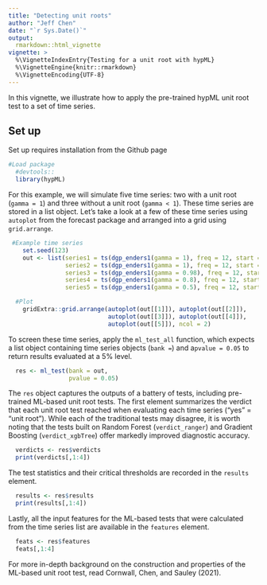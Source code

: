 ```yaml
---
title: "Detecting unit roots"
author: "Jeff Chen"
date: "`r Sys.Date()`"
output: 
  rmarkdown::html_vignette
vignette: >
  %\VignetteIndexEntry{Testing for a unit root with hypML}
  %\VignetteEngine{knitr::rmarkdown}
  %\VignetteEncoding{UTF-8}
---
```


In this vignette, we illustrate how to apply the pre-trained hypML unit root test to a set of time series.

## Set up

Set up requires installation from the Github page
```r
#Load package
  #devtools::
  library(hypML)
```

For this example, we will simulate five time series: two with a unit root (`gamma = 1`) and three without a unit root (`gamma < 1`). These time series are stored in a list object. Let's take a look at a few of these time series using `autoplot` from the forecast package and arranged into a grid using `grid.arrange`.

```r
 #Example time series
    set.seed(123)
    out <- list(series1 = ts(dgp_enders1(gamma = 1), freq = 12, start = c(2010,1)),
                series2 = ts(dgp_enders1(gamma = 1), freq = 12, start = c(2010,1)),
                series3 = ts(dgp_enders1(gamma = 0.98), freq = 12, start = c(2010,1)),
                series4 = ts(dgp_enders1(gamma = 0.8), freq = 12, start = c(2010,1)),
                series5 = ts(dgp_enders1(gamma = 0.5), freq = 12, start = c(2010,1)))

  #Plot
    gridExtra::grid.arrange(autoplot(out[[1]]), autoplot(out[[2]]), 
                            autoplot(out[[3]]), autoplot(out[[4]]), 
                            autoplot(out[[5]]), ncol = 2)
```

To screen these time series, apply the `ml_test_all` function, which expects a list object containing time series objects (`bank =`) and a`pvalue = 0.05` to return results evaluated at a 5% level.

```r
  res <- ml_test(bank = out, 
                 pvalue = 0.05)
```

The `res` object captures the outputs of a battery of tests, including pre-trained ML-based unit root tests. The first element summarizes the verdict that each unit root test reached when evaluating each time series ("yes" = "unit root"). While each of the traditional tests may disagree, it is worth noting that the tests built on Random Forest (`verdict_ranger`) and Gradient Boosting (`verdict_xgbTree`) offer markedly improved diagnostic accuracy.

```r
  verdicts <- res$verdicts
  print(verdicts[,1:4])
```

The test statistics and their critical thresholds are recorded in the `results` element.

```r
  results <- res$results
  print(results[,1:4])
```

Lastly, all the input features for the ML-based tests that were calculated from the time series list are available in the `features` element. 

```r
  feats <- res$features
  feats[,1:4]
```

For more in-depth background on the construction and properties of the ML-based unit root test, read Cornwall, Chen, and Sauley (2021).
